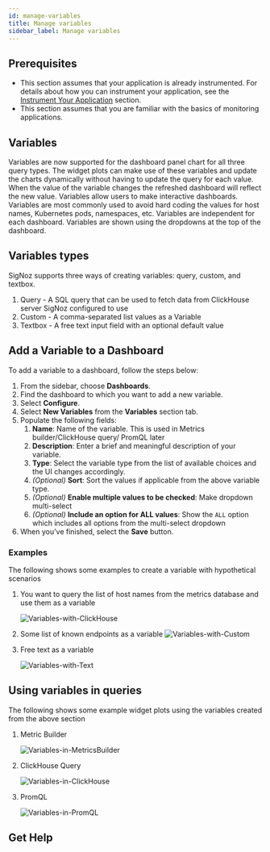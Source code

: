 ```yaml
---
id: manage-variables
title: Manage variables
sidebar_label: Manage variables
---
```



## Prerequisites

- This section assumes that your application is already instrumented. For details about how you can instrument your application, see the [Instrument Your Application](/docs/instrumentation/) section.
- This section assumes that you are familiar with the basics of monitoring applications.



## Variables

Variables are now supported for the dashboard panel chart for all three query types. The widget plots can make use of these variables and update the charts dynamically without having to update the query for each value. When the value of the variable changes the refreshed dashboard will reflect the new value. Variables allow users to make interactive dashboards. Variables are most commonly used to avoid hard coding the values for host names, Kubernetes pods, namespaces, etc. Variables are independent for each dashboard. Variables are shown using the dropdowns at the top of the dashboard.


## Variables types

SigNoz supports three ways of creating variables: query, custom, and textbox.

1. Query   - A SQL query that can be used to fetch data from ClickHouse server SigNoz configured to use
2. Custom  - A comma-separated list values as a Variable
3. Textbox - A free text input field with an optional default value

## Add a Variable to a Dashboard

To add a variable to a dashboard, follow the steps below:

1. From the sidebar, choose **Dashboards**.
2. Find the dashboard to which you want to add a new variable.
3. Select **Configure**.
4. Select **New Variables** from the **Variables** section tab.
5. Populate the following fields:
    1. **Name**: Name of the variable. This is used in Metrics builder/ClickHouse query/ PromQL later
    2. **Description**: Enter a brief and meaningful description of your variable.
    3. **Type**: Select the variable type from the list of available choices and the UI changes accordingly.
    4. _(Optional)_ **Sort**: Sort the values if applicable from the above variable type.
    5. _(Optional)_ **Enable multiple values to be checked**: Make dropdown multi-select
    6. _(Optional)_ **Include an option for ALL values**: Show the `ALL` option which includes all options from the multi-select dropdown
6.  When you’ve finished, select the **Save** button.

### Examples

The following shows some examples to create a variable with hypothetical scenarios

1. You want to query the list of host names from the metrics database and use them as a variable

    ![Variables-with-ClickHouse](/images/docs/var-with-clickhouse-query.png)


2. Some list of known endpoints as a variable
    ![Variables-with-Custom](/images/docs/custom-endpoint-vars.png)


3. Free text as a variable

    ![Variables-with-Text](/images/docs/text-box-limit-variable.png)

## Using variables in queries

The following shows some example widget plots using the variables created from the above section

1. Metric Builder

    ![Variables-in-MetricsBuilder](/images/docs/query-builder-with-host_name-var.png)

2. ClickHouse Query

    ![Variables-in-ClickHouse](/images/docs/req-rate-chart-with-promql-query-and-var.png)

3. PromQL

    ![Variables-in-PromQL](/images/docs/custom-endpoint-vars.png)


## Get Help

<GetHelp />
